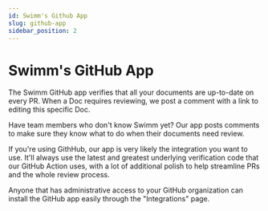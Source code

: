 ```yaml
---
id: Swimm's Github App
slug: github-app
sidebar_position: 2
---
```


# Swimm's GitHub App

The Swimm GitHub app verifies that all your documents are up-to-date on every PR. 
When a Doc requires reviewing, we post a comment with a link to 
editing this specific Doc. 

Have team members who don't know Swimm yet? Our app posts comments to make sure 
they know what to do when their documents need review.

If you're using GithHub, our app is very likely the integration you want to use.
It'll always use the latest and greatest underlying verification code that our
GitHub Action uses, with a lot of additional polish to help streamline PRs and
the whole review process. 

Anyone that has administrative access to your GitHub organization can install
the GitHub app easily through the "Integrations" page.
